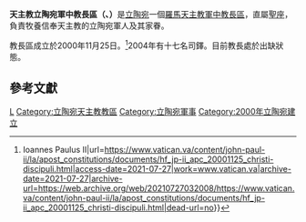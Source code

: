 {{Infobox diocese
|name = 立陶宛
|jurisdiction = 軍中教長區
|latin = Ordinariatus Militaris Lituaniae
|local ={{lang|lt|Lietuvos kariuomenes ordinariatas}}{{lt icon}}
|border = catholic
|image =
|image_size = 
|caption = 
|location = {{LIT}}
|territory =
|rite = 羅馬禮
|patron = 
|province = 直屬聖座
|established = 2000年
|cathedral =  聖依納爵堂
|co-cathedral = 
|leadership = 
|ordinary = 懸空
|coadjutor bishop = 
|auxiliary = 
|emeritus = 
|vicar general = 
|chancery = 
|procura =
|title1 = 
|title1_name = 
|title2 = 
|title2_name = 
|title3 = 
|title3_name = 
|population = 
|parishes = 
|churches = 
|congregations = 
|secular priests = 17
|image2 =Church of St Ignatius in Vilnius2.jpg
|image2_size = 
|image2_alt = 
|caption2 = 聖依納爵堂
|curia = 
|address = 
|telephone_no = 
|website =[http://www.ordynariat.opoka.org.pl/ 官方網頁]
|footnote =  
}}
'''天主教立陶宛軍中教長區（{{lang-la|Ordinariatus Militaris Lituaniae}}、{{lang-lt|Lietuvos kariuomenes ordinariatas}}）'''是[[立陶宛|立陶宛]]一個[[羅馬天主教|羅馬天主教]][[軍中教長區|軍中教長區]]，直屬[[聖座|聖座]]，負責牧養信奉天主教的立陶宛軍人及其家眷。

教長區成立於2000年11月25日。<ref>{{Cite web|title=Lituania, Constitutio Apostolica, Ordinariatus Militaris in Lituania conditur, d. 25 m. Novembris a. 2000, Ioannes Paulus PP. II {{!}} Ioannes Paulus II|url=https://www.vatican.va/content/john-paul-ii/la/apost_constitutions/documents/hf_jp-ii_apc_20001125_christi-discipuli.html|access-date=2021-07-27|work=www.vatican.va|archive-date=2021-07-27|archive-url=https://web.archive.org/web/20210727032008/https://www.vatican.va/content/john-paul-ii/la/apost_constitutions/documents/hf_jp-ii_apc_20001125_christi-discipuli.html|dead-url=no}}</ref>2004年有十七名司鐸。目前教長處於出缺狀態。
==參考文獻==
{{reflist}}

{{立陶宛天主教教區}}
{{軍中教長區}}
[[Category:軍中教長區|L]]
[[Category:立陶宛天主教教區|Category:立陶宛天主教教區]]
[[Category:立陶宛軍事|Category:立陶宛軍事]]
[[Category:2000年立陶宛建立|Category:2000年立陶宛建立]]